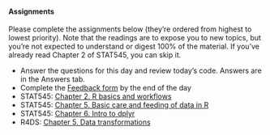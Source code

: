 #### Assignments
Please complete the assignments below  (they're ordered from highest to lowest priority). Note that the readings are to expose you to new topics, but you're not expected to understand or digest 100% of the material. If you've already read Chapter 2 of STAT545, you can skip it.
<ul>
  <li>Answer the questions for this day and review today's code. Answers are in the Answers tab.</li>
  <li>Complete the <a href="https://forms.office.com/Pages/DesignPage.aspx#FormId=urWTBhhLe02TQfMvQApUlFh5GkMREZNMjYcWk1MpLQ9UMEZDT0g4TEZKWkNBWk1aWjZVU0NLVFJTVy4u&Preview=%7B%22PreviousTopView%22%3A%22None%22%7D&TopView=Preview">Feedback form</a> by the end of the day</li>
  <li>STAT545: <a href="https://stat545.com/r-basics.html">Chapter 2. R basics and workflows</a></li>
  <li>STAT545: <a href="https://stat545.com/basic-data-care.html">Chapter 5. Basic care and feeding of data in R</a></li>
  <li>STAT545: <a href="https://stat545.com/dplyr-intro.html">Chapter 6. Intro to dplyr</a></li>
  <li>R4DS: <a href="https://r4ds.had.co.nz/transform.html">Chapter 5. Data transformations</a></li>
</ul>


